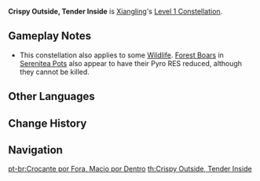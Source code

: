{{Constellation Infobox
|image       = Constellation Crispy Outside, Tender Inside.png
|description = Opponents hit by Guoba's attacks have their {{Color|Pyro RES}} reduced by 15% for 6s.
|level       = 1
|character   = Xiangling
|utility1    = Pyro RES Reduction
}}
'''Crispy Outside, Tender Inside''' is [[Xiangling]]'s [[Level 1 Constellation]].

==Gameplay Notes==
* This constellation also applies to some [[Wildlife]]. [[Forest Boar]]s in [[Housing|Serenitea Pot]]s also appear to have their Pyro RES reduced, although they cannot be killed.

==Other Languages==
{{Other Languages
|en      = Crispy Outside, Tender Inside
|zhs     = 外酥里嫩
|zhs_rm  = Wài Sū Lǐ Nèn
|zht     = 外酥裡嫩
|zht_rm  = Wài Sū Lǐ Nèn
|zh_tl   = Crispy Outside Tender Inside
|ja      = 外カリ中フワ
|ja_rm   = Soto Kari Naka Fuwa
|ja_tl   = Crispy Outside, Soft Inside
|ko      = 겉은 바삭, 속은 촉촉
|ko_rm   = Geot-eun Basak, Sok-eun Chokchok
|ko_tl   = Crispy Outside, Moist Inside
|es      = Crujiente por fuera, tierno por dentro
|es_tl   = Crispy Outside, Tender on the Inside
|fr      = Croustillant à l'extérieur, tendre à l'intérieur
|fr_tl   = Crispy on the Outside, Tender on the Inside
|ru      = Внешность обманчива
|ru_tl   = 
|th      = Crispy Outside, Tender Inside
|vi      = Ngoài Giòn Trong Mềm
|vi_tl   = Crispy Outside Tender Inside
|de      = Außen knusprig, innen zart
|de_tl   = Crispy Outside, Tender Inside
|id      = Crispy Outside, Tender Inside
|pt      = Crocante por Fora, Macio por Dentro
|pt_tl   = Crispy Outside, Soft Inside
}}

==Change History==
{{Change History|1.0}}

==Navigation==
{{Talent Navbox|Xiangling}}
[[pt-br:Crocante por Fora, Macio por Dentro]]
[[th:Crispy Outside, Tender Inside]]